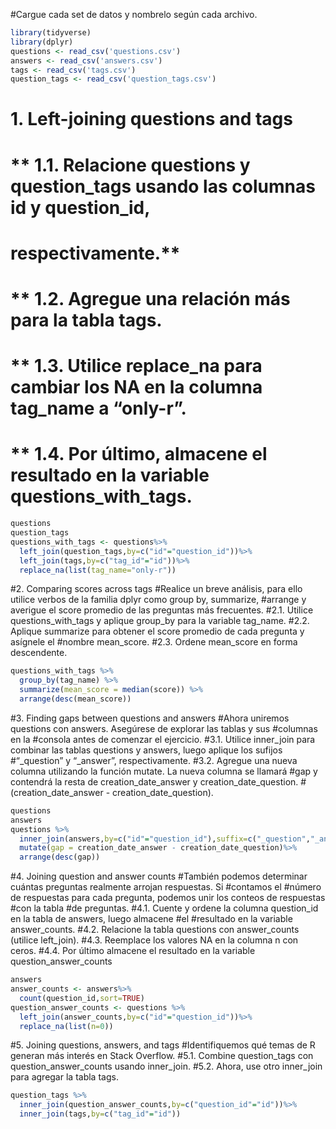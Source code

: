 #Cargue cada set de datos y nombrelo según cada archivo.

```{r}
library(tidyverse)
library(dplyr)
questions <- read_csv('questions.csv')
answers <- read_csv('answers.csv')
tags <- read_csv('tags.csv')
question_tags <- read_csv('question_tags.csv')
```
# 1. Left-joining questions and tags
# ** 1.1. Relacione questions y question_tags usando las columnas id y question_id,
#         respectivamente.**
# ** 1.2. Agregue una relación más para la tabla tags.
# ** 1.3. Utilice replace_na para cambiar los NA en la columna tag_name a "only-r".
# ** 1.4. Por último, almacene el resultado en la variable questions_with_tags.

```{r}
questions
question_tags
questions_with_tags <- questions%>%
  left_join(question_tags,by=c("id"="question_id"))%>%
  left_join(tags,by=c("tag_id"="id"))%>%
  replace_na(list(tag_name="only-r"))
```
#2. Comparing scores across tags
#Realice un breve análisis, para ello utilice verbos de la familia dplyr como group by, summarize,
#arrange y averigue el score promedio de las preguntas más frecuentes.
#2.1. Utilice questions_with_tags y aplique group_by para la variable tag_name.
#2.2. Aplique summarize para obtener el score promedio de cada pregunta y asígnele el
#nombre mean_score.
#2.3. Ordene mean_score en forma descendente.

```{r}
questions_with_tags %>%
  group_by(tag_name) %>%
  summarize(mean_score = median(score)) %>%
  arrange(desc(mean_score))
```
#3. Finding gaps between questions and answers
#Ahora uniremos questions con answers. Asegúrese de explorar las tablas y sus #columnas en la
#consola antes de comenzar el ejercicio.
#3.1. Utilice inner_join para combinar las tablas questions y answers, luego aplique los sufijos
#"_question" y "_answer", respectivamente.
#3.2. Agregue una nueva columna utilizando la función mutate. La nueva columna se llamará
#gap y contendrá la resta de creation_date_answer y creation_date_question.
#(creation_date_answer - creation_date_question).
```{r}
questions
answers
questions %>%
  inner_join(answers,by=c("id"="question_id"),suffix=c("_question","_answer"))%>%
  mutate(gap = creation_date_answer - creation_date_question)%>%
  arrange(desc(gap))
```
#4. Joining question and answer counts
#También podemos determinar cuántas preguntas realmente arrojan respuestas. Si #contamos el
#número de respuestas para cada pregunta, podemos unir los conteos de respuestas #con la tabla
#de preguntas.
#4.1. Cuente y ordene la columna question_id en la tabla de answers, luego almacene #el
#resultado en la variable answer_counts.
#4.2. Relacione la tabla questions con answer_counts (utilice left_join).
#4.3. Reemplace los valores NA en la columna n con ceros.
#4.4. Por último almacene el resultado en la variable question_answer_counts
```{r}
answers
answer_counts <- answers%>%
  count(question_id,sort=TRUE)
question_answer_counts <- questions %>%
  left_join(answer_counts,by=c("id"="question_id"))%>%
  replace_na(list(n=0))
```
#5. Joining questions, answers, and tags
#Identifiquemos qué temas de R generan más interés en Stack Overflow.
#5.1. Combine question_tags con question_answer_counts usando inner_join.
#5.2. Ahora, use otro inner_join para agregar la tabla tags.
```{r}
question_tags %>%
  inner_join(question_answer_counts,by=c("question_id"="id"))%>%
  inner_join(tags,by=c("tag_id"="id"))
  
```





